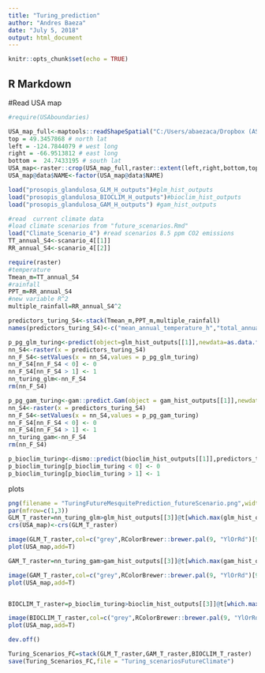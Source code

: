 ```yaml
---
title: "Turing_prediction"
author: "Andres Baeza"
date: "July 5, 2018"
output: html_document
---
```


```r
knitr::opts_chunk$set(echo = TRUE)
```

## R Markdown


#Read USA map
```r
#require(USAboundaries)

USA_map_full<-maptools::readShapeSpatial("C:/Users/abaezaca/Dropbox (ASU)/Design Principles in CIS/maps_USA/tl_2017_us_state/tl_2017_us_state")
top = 49.3457868 # north lat
left = -124.7844079 # west long
right = -66.9513812 # east long
bottom =  24.7433195 # south lat
USA_map<-raster::crop(USA_map_full,raster::extent(left,right,bottom,top))
USA_map@data$NAME<-factor(USA_map@data$NAME)
```


```r
load("prosopis_glandulosa_GLM_H_outputs")#glm_hist_outputs
load("prosopis_glandulosa_BIOCLIM_H_outputs")#bioclim_hist_outputs
load("prosopis_glandulosa_GAM_H_outputs") #gam_hist_outputs

#read  current climate data
#load climate scenarios from "future_scenarios.Rmd"
load("Climate_Scenario_4") #read scenarios 8.5 ppm CO2 emissions
TT_annual_S4<-scanario_4[[1]]
RR_annual_S4<-scanario_4[[2]]

require(raster)
#temperature   
Tmean_m=TT_annual_S4
#rainfall
PPT_m=RR_annual_S4
#new variable R^2
multiple_rainfall=RR_annual_S4^2

```

```r
predictors_turing_S4<-stack(Tmean_m,PPT_m,multiple_rainfall)
names(predictors_turing_S4)<-c("mean_annual_temperature_h","total_annual_rainfall_h","multiple_rainfall_h")
```

```r
p_pg_glm_turing<-predict(object=glm_hist_outputs[[1]],newdata=as.data.frame(predictors_turing_S4),family="binomial")
nn_S4<-raster(x = predictors_turing_S4)
nn_F_S4<-setValues(x = nn_S4,values = p_pg_glm_turing)
nn_F_S4[nn_F_S4 < 0] <- 0
nn_F_S4[nn_F_S4 > 1] <- 1
nn_turing_glm<-nn_F_S4
rm(nn_F_S4)

p_pg_gam_turing<-gam::predict.Gam(object = gam_hist_outputs[[1]],newdata=as.data.frame(predictors_turing_S4))
nn_S4<-raster(x = predictors_turing_S4)
nn_F_S4<-setValues(x = nn_S4,values = p_pg_gam_turing)
nn_F_S4[nn_F_S4 < 0] <- 0
nn_F_S4[nn_F_S4 > 1] <- 1
nn_turing_gam<-nn_F_S4
rm(nn_F_S4)

p_bioclim_turing<-dismo::predict(bioclim_hist_outputs[[1]],predictors_turing_S4)
p_bioclim_turing[p_bioclim_turing < 0] <- 0
p_bioclim_turing[p_bioclim_turing > 1] <- 1
```


plots
```r

png(filename = "TuringFutureMesquitePrediction_futureScenario.png",width = 18,height = 6,units = "cm",res = 300)
par(mfrow=c(1,3))
GLM_T_raster=nn_turing_glm>glm_hist_outputs[[3]]@t[which.max(glm_hist_outputs[[3]]@TPR+glm_hist_outputs[[3]]@TNR)]
crs(USA_map)<-crs(GLM_T_raster)

image(GLM_T_raster,col=c("grey",RColorBrewer::brewer.pal(9, "YlOrRd")[9]),ylab="Lat.",xlab="Long.",main="GLM past; future climate")
plot(USA_map,add=T)

GAM_T_raster=nn_turing_gam>gam_hist_outputs[[3]]@t[which.max(gam_hist_outputs[[3]]@TPR+gam_hist_outputs[[3]]@TNR)]

image(GAM_T_raster,col=c("grey",RColorBrewer::brewer.pal(9, "YlOrRd")[9]),ylab="Lat.",xlab="Long.",main="GAM past; future climate")
plot(USA_map,add=T)


BIOCLIM_T_raster=p_bioclim_turing>bioclim_hist_outputs[[3]]@t[which.max(bioclim_hist_outputs[[3]]@TPR+bioclim_hist_outputs[[3]]@TNR)]

image(BIOCLIM_T_raster,col=c("grey",RColorBrewer::brewer.pal(9, "YlOrRd")[9]),ylab="Lat.",xlab="long.",main="BIOCLIM past; future climate")
plot(USA_map,add=T)

dev.off()

Turing_Scenarios_FC=stack(GLM_T_raster,GAM_T_raster,BIOCLIM_T_raster)
save(Turing_Scenarios_FC,file = "Turing_scenariosFutureClimate")

```

